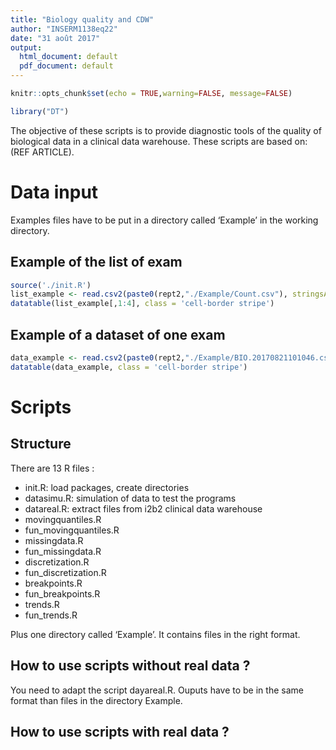 ```yaml
---
title: "Biology quality and CDW"
author: "INSERM1138eq22"
date: "31 août 2017"
output:
  html_document: default
  pdf_document: default
---
```

  
```r
knitr::opts_chunk$set(echo = TRUE,warning=FALSE, message=FALSE)
```

```r
library("DT")
```

The objective of these scripts is to provide diagnostic tools of the quality of biological data in a clinical data warehouse.
These scripts are based on: (REF ARTICLE).

# Data input

Examples files have to be put in a directory called 'Example' in the working directory.

## Example of the list of exam
```r
source('./init.R')
list_example <- read.csv2(paste0(rept2,"./Example/Count.csv"), stringsAsFactors = FALSE)
datatable(list_example[,1:4], class = 'cell-border stripe')
```

## Example of a dataset of one exam
```r
data_example <- read.csv2(paste0(rept2,"./Example/BIO.20170821101046.csv"), stringsAsFactors = FALSE)
datatable(data_example, class = 'cell-border stripe')
```

# Scripts

## Structure

There are 13 R files :

+ init.R: load packages, create directories
+ datasimu.R: simulation of data to test the programs
+ datareal.R: extract files from i2b2 clinical data warehouse
+ movingquantiles.R
+ fun_movingquantiles.R
+ missingdata.R
+ fun_missingdata.R
+ discretization.R
+ fun_discretization.R
+ breakpoints.R
+ fun_breakpoints.R
+ trends.R
+ fun_trends.R

Plus one directory called 'Example'. It contains files in the right format.
  
## How to use scripts without real data ?

You need to adapt the script dayareal.R. Ouputs have to be in the same format than files in the directory Example\.  
  
## How to use scripts with real data ?
